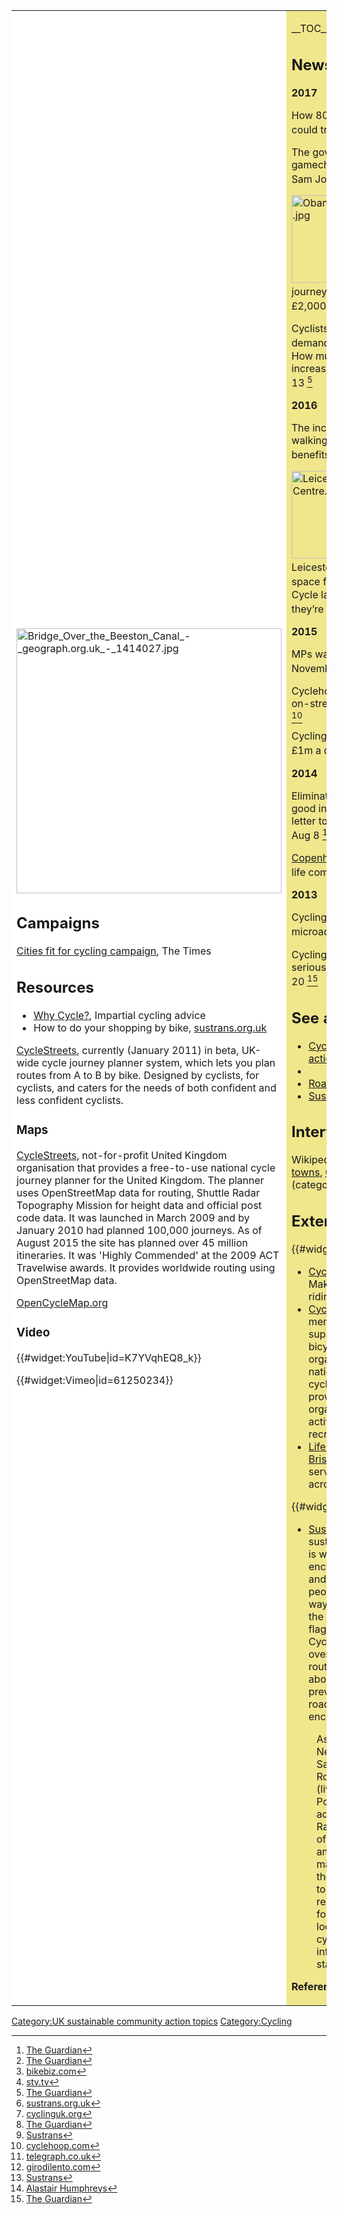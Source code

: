 {| cellpadding="8" cellspacing="0"
|- valign="top" 
| style="background:white" width="52%"|
[[File:Bridge Over the Beeston Canal - geograph.org.uk - 1414027.jpg|424px]]<br clear=left>
{{topicl|[[United Kingdom]]|[[Cycling, sustainable community action]]}}

== Campaigns ==

[http://www.thetimes.co.uk/tto/public/cyclesafety/contact/ Cities fit for cycling campaign], The Times

== Resources ==
*[http://whycycle.co.uk/ Why Cycle?], Impartial cycling advice
*How to do your shopping by bike, [http://www.sustrans.org.uk/what-you-can-do/cycling/how-do-your-shopping-bike sustrans.org.uk]

{{Appsuk}}

[http://www.cyclestreets.net/ CycleStreets], currently (January 2011) in beta, UK-wide cycle journey planner system, which lets you plan routes from A to B by bike. Designed by cyclists, for cyclists, and caters for the needs of both confident and less confident cyclists. {{W|CycleStreets}}

=== Maps === 

[http://www.cyclestreets.net/ CycleStreets], not-for-profit United Kingdom organisation that provides a free-to-use national cycle journey planner for the United Kingdom. The planner uses OpenStreetMap data for routing, Shuttle Radar Topography Mission for height data and official post code data. It was launched in March 2009 and by January 2010 had planned 100,000 journeys. As of August 2015 the site has planned over 45 million itineraries. It was 'Highly Commended' at the 2009 ACT Travelwise awards. It provides worldwide routing using OpenStreetMap data. {{W|CycleStreets}}

[http://www.opencyclemap.org/ OpenCycleMap.org]

=== Video ===

{{#widget:YouTube|id=K7YVqhEQ8_k}}

{{#widget:Vimeo|id=61250234}}

| style="background:khaki" |

__TOC__

== News and comment ==

'''2017'''

How 80 forgotten 1930s cycleways could transform UK cycling, May 9 <ref>[https://www.theguardian.com/environment/bike-blog/2017/may/09/how-80-forgotten-1930s-cycleways-could-transform-uk-cycling The Guardian]</ref>

The government just announced a gamechanger for cycling in England, Sam Jones, Apr 26 <ref>[https://www.theguardian.com/environment/bike-blog/2017/apr/26/the-government-just-announced-a-gamechanger-for-cycling-in-england The Guardian]</ref>

[[File:Oban harbour1.jpg|140px|left]]
Switching short journeys to bike can save Scots up to £2,000 per year, Apr 26 <ref>[http://www.bikebiz.com/news/read/switching-short-journeys-to-bike-can-save-scots-up-to-2-000-per-year/021167 bikebiz.com]</ref> 

Cyclists across Scotland turn out to demand better deal, Apr 22 <ref>[https://stv.tv/news/scotland/1386459-cyclists-across-scotland-turn-out-to-demand-better-deal/ stv.tv]</ref><br clear=left>

How much could commuter cycling increase in your part of England? Apr 13 <ref>[https://www.theguardian.com/environment/bike-blog/2017/apr/13/how-much-could-commuter-cycling-increase-in-your-part-of-england The Guardian]</ref>

'''2016'''

The incredible value of cycling and walking goes beyond economic benefits, Dec 15 <ref>[http://www.sustrans.org.uk/blog/incredible-value-cycling-and-walking-goes-beyond-economic-benefits sustrans.org.uk]</ref>

[[File:Leicester City Centre.jpg|140px|left]]
Lessons from Leicester - how one city is making space for cycling, Nov <ref>[http://www.cyclinguk.org/cycle/lessons-leicester cyclinguk.org]</ref><br clear=left>

Cycle lanes don’t cause traffic jams: they’re part of the solution, Oct 6 <ref>[https://www.theguardian.com/environment/bike-blog/2016/oct/06/cycle-lanes-dont-cause-traffic-jams-theyre-part-of-the-solution The Guardian]</ref>

'''2015'''

MPs want more spent on cycling, November 19 <ref>[http://www.sustrans.org.uk/news/mps-want-more-spent-cycling Sustrans]</ref>

Cyclehoop design and install the first on-street Parklet in the UK, August 21 <ref>[http://www.cyclehoop.com/news/july-2015/cyclehoop-design-and-install-the-first-on-street-uk-parklet/ cyclehoop.com]</ref>

Cycling routes save Britain's economy £1m a day, Jun 30 <ref>[http://www.telegraph.co.uk/men/active/recreational-cycling/11706619/Cycling-routes-save-Britains-economy-1m-a-day.html telegraph.co.uk]</ref>

'''2014'''

Eliminate urban road congestion for good in the UK for £20bn - An open letter to the Department of Transport, Aug 8 <ref>[http://girodilento.com/eliminate-urban-road-congestion-good-uk-20bn-open-letter-department-transport/ girodilento.com]</ref>

[[Copenhagen]] style celebration of bike life comes to UK, February 20 <ref>[http://www.sustrans.org.uk/news/copenhagen-style-celebration-bike-life-comes-uk Sustrans]</ref>

'''2013''' 

Cycling the Coast to Coast: a microadventure, March 5 <ref>[http://www.alastairhumphreys.com/cycling-the-coast-to-coast-a-microadventure/ Alastair Humphreys]</ref>

Cycling in Britain: government to get serious with all-party inquiry, january 20 <ref>[http://www.theguardian.com/politics/2013/jan/20/cycling-in-britain-government-inquiry The Guardian]</ref>

== See also ==
*[[Cycling, sustainable community action]]
*{{localtopicUK}}
*[[Road safety UK]]
*[[Sustainable transport UK]]

== Interwiki links ==
Wikipedia: [[wikipedia:Cycling demonstration towns|Cycling demonstration towns]], [[wikipedia:Category:Cycling in the United Kingdom|Cycling in the United Kingdom]] (category)

== External links ==

{{#widget:YouTube|id=Xs7nzSapHtY}}

*[http://www.cycling-embassy.org.uk/ Cycling Embassy of Great Britain], Making riding a bike as easy as riding a bike.
*[http://www.ctc.org.uk/ Cyclists' Touring Club], charitable membership organization supporting cyclists and promoting bicycle use; it is the largest such organisation in the UK. It works at a national and local level to lobby for cyclists' needs and wants, provides services to members, and organises local groups for local activism and those interested in recreational cycling. {{W|CTC (cycling)}}
*[http://www.lifecycleuk.org.uk/ Life Cycle UK], charity based in [[Bristol]] but runs projects and services in other towns and cities across England

{{#widget:YouTube|id=g9w9zn8Z8AI}}

*[http://www.sustrans.org.uk/ Sustrans], charity to promote sustainable transport. The charity is working on projects to encourage people to walk, cycle, and use public transport, to give people the choice of "travelling in ways that benefit their health and the environment". Sustrans' flagship project is the National Cycle Network, which has created over 14,000 miles of signed cycle routes throughout the UK, although about 70% of the network is on previously existing, mostly minor roads where motor traffic will be encountered.

:As well as the National Cycle Network, Sustrans is working on Safe Routes to Schools, Safe Routes to Stations, Home Zones (liveable neighbourhoods), and Pont y Werin in [[Cardiff]]. Sustrans administers over 1500 volunteer Rangers who monitor over 60% of the National Cycle Network and contribute to the maintenance and promotion of the routes. Sustrans also works to promote cycling both for recreational and utility purposes, for example, by working with local authorities to organise cycling events, and by holding information and merchandise stalls at fairs and festivals. {{W|Sustrans}}


'''References'''
{{Attrib sca ref|Cycling UK}}
<references/>
|}


{{scaendmenu}}
[[Category:UK sustainable community action topics]]
[[Category:Cycling]]